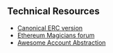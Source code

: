 ## Technical Resources

- [Canonical ERC version](https://eips.ethereum.org/EIPS/eip-6900)
- [Ethereum Magicians forum](https://ethereum-magicians.org/t/erc-6900-modular-smart-contract-accounts-and-plugins/13885)
- [Awesome Account Abstraction](https://github.com/4337Mafia/awesome-account-abstraction?tab=readme-ov-file)
